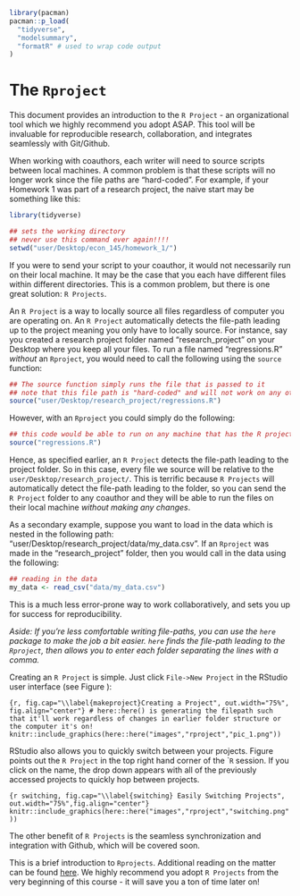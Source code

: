 
```r

library(pacman)
pacman::p_load(
  "tidyverse",
  "modelsummary",
  "formatR" # used to wrap code output
)

```


# The `Rproject`

This document provides an introduction to the `R Project` - an organizational tool which we highly recommend you adopt ASAP. This tool will be invaluable for reproducible research, collaboration, and integrates seamlessly with Git/Github. 

When working with coauthors, each writer will need to source scripts between local machines. A common problem is that these scripts will no longer work since the file paths are "hard-coded". For example, if your Homework 1 was part of a research project, the naive start may be something like this:

```r
library(tidyverse)

## sets the working directory
## never use this command ever again!!!!
setwd("user/Desktop/econ_145/homework_1/")

```

If you were to send your script to your coauthor, it would not necessarily run on their local machine. It may be the case that you each have different files within different directories. This is a common problem, but there is one great solution: `R Projects`.

An `R Project` is a way to locally source all files regardless of computer you are operating on. An `R Project` automatically detects the file-path leading up to the project meaning you only have to locally source. For instance, say you created a research project folder named "research_project" on your Desktop where you keep all your files. To run a file named "regressions.R" *without* an `Rproject`, you would need to call the following using the `source` function:

```r
## The source function simply runs the file that is passed to it
## note that this file path is "hard-coded" and will not work on any other machine than the one it was created on
source("user/Desktop/research_project/regressions.R")
```

However, with an `Rproject` you could simply do the following:

```r
## this code would be able to run on any machine that has the R project
source("regressions.R")
```

Hence, as specified earlier, an `R Project` detects the file-path leading to the project folder. So in this case, every file we source will be relative to the `user/Desktop/research_project/`. This is terrific because `R Projects` will automatically detect the file-path leading to the folder, so you can send the `R Project` folder to any coauthor and they will be able to run the files on their local machine *without making any changes*. 

As a secondary example, suppose you want to load in the data which is nested in the following path: "user/Desktop/research_project/data/my_data.csv". If an `Rproject` was made in the "research_project" folder, then you would call in the data using the following:

```r
## reading in the data 
my_data <- read_csv("data/my_data.csv")
```

This is a much less error-prone way to work collaboratively, and sets you up for success for reproducibility. 

*Aside: If you're less comfortable writing file-paths, you can use the `here` package to make the job a bit easier. `here` finds the file-path leading to the `Rproject`, then allows you to enter each folder separating the lines with a comma.*

Creating an `R Project` is simple. Just click `File->New Project` in the RStudio user interface (see Figure \ref{makeproject}):

```{r, fig.cap="\\label{makeproject}Creating a Project", out.width="75%", fig.align="center"}
# here::here() is generating the filepath such that it'll work regardless of changes in earlier folder structure or the computer it's on!
knitr::include_graphics(here::here("images","rproject","pic_1.png"))
```

RStudio also allows you to quickly switch between your projects. Figure \ref{switching} points out the `R Project` in the top right hand corner of the ``R` session. If you click on the name, the drop down appears with all of the previously accessed projects to quickly hop between projects.

```{r switching, fig.cap="\\label{switching} Easily Switching Projects", out.width="75%",fig.align="center"}
knitr::include_graphics(here::here("images","rproject","switching.png"))
```

The other benefit of `R Projects` is the seamless synchronization and integration with Github, which will be covered soon.

This is a brief introduction to `Rprojects`. Additional reading on the matter can be found [here](https://www.r-bloggers.com/2020/01/rstudio-projects-and-working-directories-a-beginners-guide/). We highly recommend you adopt `R Projects` from the very beginning of this course - it will save you a ton of time later on!